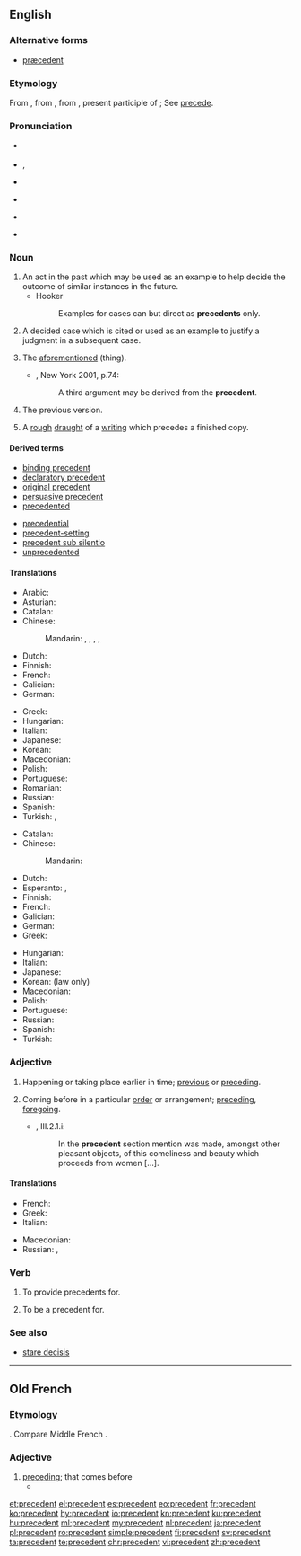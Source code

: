 ==English==
{{wikipedia}}

===Alternative forms===
* [[præcedent]] {{qualifier|archaic}}

===Etymology===
From {{etyl|frm|en}}, from {{etyl|fro|en}}, from {{etyl|la|en}} {{term|praecēdēns|lang=la}}, present participle of {{term|praecedo|praecēdere|lang=la|to precede}}; See [[precede]].

===Pronunciation===
* {{a|UK|adjective}} {{IPA|/pɹᵻˈsiː.dənt/|lang=en}}
* {{a|UK|noun}} {{enPR|prĕ'sĭ-dənt}}, {{IPA|/ˈpɹɛ.sᵻ.dənt/|lang=en}}
* {{a|US|adjective}} {{IPA|/pɹiˈsidn̩t/|lang=en}}
* {{a|US|noun}} {{IPA|/ˈpɹɛsədn̩t/|lang=en}}
* {{audio|en-us-precedent.ogg|Audio (US)|lang=en}}
* {{a|Aus|noun}} {{IPA|/ˈpɹi.sɪ.dənt/|lang=en}} {{rfp|lang=en|check the Australian pronunciation; I transcribed it from actual speech. -sche.}}

===Noun===
{{en-noun}}

# An act in the past which may be used as an example to help decide the outcome of similar instances in the future.
#* Hooker
#*: Examples for cases can but direct as '''precedents''' only.
# {{context|legal|lang=en}} A decided case which is cited or used as an example to justify a judgment in a subsequent case.
# {{context|obsolete|with definite article|lang=en}} The [[aforementioned]] (thing).
#*{{RQ:RBrtn AntmyMlncly}}, New York 2001, p.74:
#*: A third argument may be derived from the '''precedent'''.
# The previous version.
# {{context|obsolete|lang=en}} A [[rough]] [[draught]] of a [[writing]] which precedes a finished copy.
#: {{rfquotek|Shakespeare}}

====Derived terms====
{{rel-top|terms derived from precedent ''(noun)''}}
* [[binding precedent]]
* [[declaratory precedent]]
* [[original precedent]]
* [[persuasive precedent]]
* [[precedented]]
{{rel-mid}}
* [[precedential]]
* [[precedent-setting]]
* [[precedent sub silentio]]
* [[unprecedented]]
{{rel-bottom}}

====Translations====
{{trans-top|past act used as example}}
* Arabic: {{t|ar|سابقة|f|tr=sābiqa|sc=Arab}}
* Asturian: {{t|ast|precedente|m}}
* Catalan: {{t|ca|precedent|m}}
* Chinese:
*: Mandarin: {{t|cmn|實例|sc=Hani}}, {{t+|cmn|实例|tr=shílì|sc=Hani}}, {{t+|cmn|範例|sc=Hani}}, {{t+|cmn|范例|tr=fànlì|sc=Hani}}, {{t+|cmn|事例|tr=shìlì|sc=Hani}}
* Dutch: {{t+|nl|precedent}}
* Finnish: {{t+|fi|ennakkotapaus}}
* French: {{t+|fr|précédent}}
* Galician: {{t|gl|precedente|m}}
* German: {{t|de|Präzedens|n}}
{{trans-mid}}
* Greek: {{t+|el|προηγούμενο|n}}
* Hungarian: {{t+|hu|precedens}}
* Italian: {{t+|it|precedente|m}}
* Japanese: {{t|ja|先例|tr=senrei}}
* Korean: {{t+|ko|사례|sc=Hang}}
* Macedonian: {{t|mk|преседа́н|m}}
* Polish: {{t|pl|precedens|m}}
* Portuguese: {{t+|pt|precedente|m}}
* Romanian: {{t+|ro|precedent}}
* Russian: {{t+|ru|прецеде́нт|m}}
* Spanish: {{t+|es|precedente|m}}
* Turkish: {{t+|tr|emsal}}, {{t+|tr|teamül}}
{{trans-bottom}}

{{trans-top|prior judgment in law}}
* Catalan: {{t|ca|precedent|m}}
* Chinese:
*: Mandarin: {{t+|cmn|判例|tr=pànlì|sc=Hani}}
* Dutch: {{t|nl|jurisprudentie}}
* Esperanto: {{t|eo|precedento}}, {{t|eo|precedenco}}
* Finnish: {{t+|fi|ennakkotapaus}}
* French: {{t+|fr|jurisprudence}}
* Galician: {{t|gl|precedente|m}}
* German: {{t+|de|Präzedenzfall|m}}
* Greek: {{t+|el|δεδικασμένο|n}}
{{trans-mid}}
* Hungarian: {{t+|hu|precedens}}
* Italian: {{t+|it|precedente|m}}
* Japanese: {{t+|ja|判例|tr=hanrei}}
* Korean: {{t+|ko|판례|sc=Hang}} (law only)
* Macedonian: {{t|mk|преседа́н|m}}
* Polish: {{t|pl|precedens|m}}
* Portuguese: {{t+|pt|precedente|m}}
* Russian: {{t+|ru|прецеде́нт|m}}
* Spanish: {{t+|es|precedente|m}}
* Turkish: {{t+|tr|içtihat}}
{{trans-bottom}}

===Adjective===
{{en-adj|-}}

# Happening or taking place earlier in time; [[previous]] or [[preceding]]. {{defdate|from 14th c.}}
# {{context|now|_|rare|lang=en}} Coming before in a particular [[order]] or arrangement; [[preceding]], [[foregoing]]. {{defdate|from 15th c.}}
#*{{RQ:RBrtn AntmyMlncly}}, III.2.1.i:
#*: In the '''precedent''' section mention was made, amongst other pleasant objects, of this comeliness and beauty which proceeds from women&nbsp;[…].

====Translations====
{{trans-top|earlier in time}}
* French: {{t+|fr|précédent}}
* Greek: {{t+|el|προηγούμενος}}
* Italian: {{t+|it|precedente}}
{{trans-mid}}
* Macedonian: {{t|mk|пре́тходен}}
* Russian: {{t+|ru|предше́ствующий}}, {{t+|ru|предыду́щий}}
{{trans-bottom}}

===Verb===
{{en-verb}}

# {{context|transitive|legal|lang=en}} To provide precedents for.
# {{context|transitive|legal|lang=en}} To be a precedent for.

===See also===
* [[stare decisis]]

----

==Old French==

===Etymology===
{{borrowing|la|praecēdēns|lang=fro}}. Compare Middle French {{m|frm|preceder}}.

===Adjective===
{{head|fro|adjective}}

# [[preceding]]; that comes before
#* {{quote-book|year=1303|author=[[w:Bernard de Gordon|Bernard de Gordon]]|title=Fleur de lis de medecine (a.k.a. lilium medicine)|passage=Fievre ethique vient sans fievre '''precedente'''|translation=Ethical[?] fever comes without a preceding fever}}

[[et:precedent]]
[[el:precedent]]
[[es:precedent]]
[[eo:precedent]]
[[fr:precedent]]
[[ko:precedent]]
[[hy:precedent]]
[[io:precedent]]
[[kn:precedent]]
[[ku:precedent]]
[[hu:precedent]]
[[ml:precedent]]
[[my:precedent]]
[[nl:precedent]]
[[ja:precedent]]
[[pl:precedent]]
[[ro:precedent]]
[[simple:precedent]]
[[fi:precedent]]
[[sv:precedent]]
[[ta:precedent]]
[[te:precedent]]
[[chr:precedent]]
[[vi:precedent]]
[[zh:precedent]]